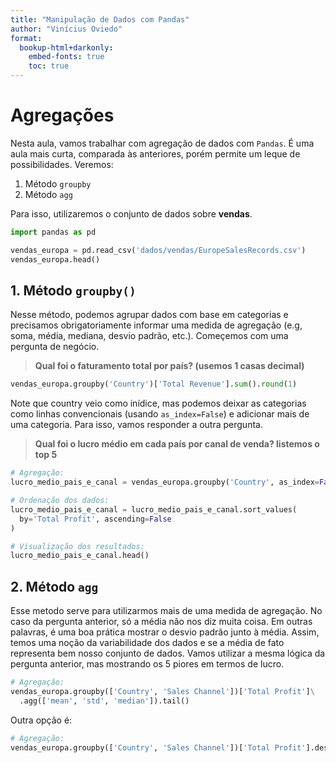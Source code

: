 ```yaml
---
title: "Manipulação de Dados com Pandas"
author: "Vinícius Oviedo"
format:
  bookup-html+darkonly:
    embed-fonts: true
    toc: true
---
```


# Agregações

Nesta aula, vamos trabalhar com agregação de dados com `Pandas`. É uma aula mais curta, comparada às anteriores, porém permite um leque de possibilidades. Veremos:

1. Método `groupby`
2. Método `agg`

Para isso, utilizaremos o conjunto de dados sobre **vendas**.

```python
import pandas as pd

vendas_europa = pd.read_csv('dados/vendas/EuropeSalesRecords.csv')
vendas_europa.head()
```

## 1. Método `groupby()`

Nesse método, podemos agrupar dados com base em categorias e precisamos obrigatoriamente informar uma medida de agregação (e.g, soma, média, mediana, desvio padrão, etc.). Começemos com uma pergunta de negócio.

> **Qual foi o faturamento total por país? (usemos 1 casas decimal)**

```python
vendas_europa.groupby('Country')['Total Revenue'].sum().round(1)
```

Note que country veio como inídice, mas podemos deixar as categorias como linhas convencionais (usando `as_index=False`) e adicionar mais de uma categoria. Para isso, vamos responder a outra pergunta.

> **Qual foi o lucro médio em cada país por canal de venda? listemos o top 5**

```python
# Agregação:
lucro_medio_pais_e_canal = vendas_europa.groupby('Country', as_index=False)['Total Profit'].sum().round(1)

# Ordenação dos dados:
lucro_medio_pais_e_canal = lucro_medio_pais_e_canal.sort_values(
  by='Total Profit', ascending=False
)

# Visualização dos resultados:
lucro_medio_pais_e_canal.head()
```

## 2. Método `agg`

Esse metodo serve para utilizarmos mais de uma medida de agregação. No caso da pergunta anterior, só a média não nos diz muita coisa. Em outras palavras, é uma boa prática mostrar o desvio padrão junto à média. Assim, temos uma noção da variabilidade dos dados e se a média de fato representa bem nosso conjunto de dados. Vamos utilizar a mesma lógica da pergunta anterior, mas mostrando os 5 piores em termos de lucro.

```python
# Agregação:
vendas_europa.groupby(['Country', 'Sales Channel'])['Total Profit']\
  .agg(['mean', 'std', 'median']).tail()
```

Outra opção é:

```python
# Agregação:
vendas_europa.groupby(['Country', 'Sales Channel'])['Total Profit'].describe()
```